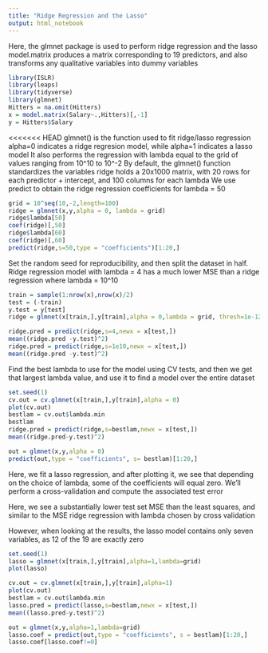 ```yaml
---
title: "Ridge Regression and the Lasso"
output: html_notebook
---
```


Here, the glmnet package is used to perform ridge regression and the lasso
model.matrix produces a matrix corresponding to 19 predictors, and also transforms any qualitative variables into dummy variables

```r
library(ISLR)
library(leaps)
library(tidyverse)
library(glmnet)
Hitters = na.omit(Hitters)
x = model.matrix(Salary~.,Hitters)[,-1]
y = Hitters$Salary
```


<<<<<<< HEAD
glmnet() is the function used to fit ridge/lasso regression
alpha=0 indicates a ridge regresion model, while alpha=1 indicates a lasso model
It also performs the regression with lambda equal to the grid of values ranging from 10^10 to 10^-2
By default, the glmnet() function standardizes the variables
ridge holds a 20x1000 matrix, with 20 rows for each predictor + intercept, and 100 columns for each lambda
We use predict to obtain the ridge regression coefficients for lambda = 50
```r
grid = 10^seq(10,-2,length=100)
ridge = glmnet(x,y,alpha = 0, lambda = grid)
ridge$lambda[50]
coef(ridge)[,50]
ridge$lambda[60]
coef(ridge)[,60]
predict(ridge,s=50,type = "coefficients")[1:20,]
```

Set the random seed for reproducibility, and then split the dataset in half.
Ridge regression model with lambda = 4 has a much lower MSE than a ridge regression where lambda = 10^10
```r

train = sample(1:nrow(x),nrow(x)/2)
test = (-train)
y.test = y[test]
ridge = glmnet(x[train,],y[train],alpha = 0,lambda = grid, thresh=1e-12)

ridge.pred = predict(ridge,s=4,newx = x[test,])
mean((ridge.pred -y.test)^2)
ridge.pred = predict(ridge,s=1e10,newx = x[test,])
mean((ridge.pred -y.test)^2)
```

Find the best lambda to use for the model using CV tests, and then we get that largest lambda value, and use it to find a model over the entire dataset
```r
set.seed(1)
cv.out = cv.glmnet(x[train,],y[train],alpha = 0)
plot(cv.out)
bestlam = cv.out$lambda.min
bestlam
ridge.pred = predict(ridge,s=bestlam,newx = x[test,])
mean((ridge.pred-y.test)^2)

out = glmnet(x,y,alpha = 0)
predict(out,type = "coefficients", s= bestlam)[1:20,]
```

Here, we fit a lasso regression, and after plotting it, we see that depending on the choice of lambda, some of the coefficients will equal zero. We'll perform a cross-validation and compute the associated test error

Here, we see a substantially lower test set MSE than the least squares, and similar to the MSE ridge regression with lambda chosen by cross validation

However, when looking at the results, the lasso model contains only seven variables, as 12 of the 19 are exactly zero
```r
set.seed(1)
lasso = glmnet(x[train,],y[train],alpha=1,lambda=grid)
plot(lasso)

cv.out = cv.glmnet(x[train,],y[train],alpha=1)
plot(cv.out)
bestlam = cv.out$lambda.min
lasso.pred = predict(lasso,s=bestlam,newx = x[test,])
mean((lasso.pred-y.test)^2)

out = glmnet(x,y,alpha=1,lambda=grid)
lasso.coef = predict(out,type = "coefficients", s = bestlam)[1:20,]
lasso.coef[lasso.coef!=0]
```

